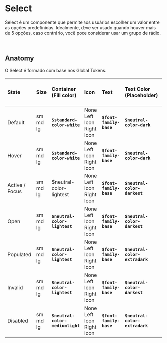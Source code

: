# **Select**

Select é um componente que permite aos usuários escolher um valor entre as opções predefinidas. Idealmente, deve ser usado quando houver mais de 5 opções, caso contrário, você pode considerar usar um grupo de rádio.

<br />

## Anatomy

O Select é formado com base nos Global Tokens.

| State          | Size     | Container (Fill color)           | Icon                      | Text                    | Text Color (Placeholder)       | Icon Color                   | Icon Erro Color                  | Border Radius           | Border (Weight / Stroke Color)                               | Opacity                     | Exemplo   |
| :------------- | :------- | :------------------------------- | :------------------------ | :---------------------- | :----------------------------- | :--------------------------- | :------------------------------- | :---------------------- | :----------------------------------------------------------- | :-------------------------- | :-------- |
| Default        | sm md lg | **`$standard-color-white`**      | None Left Icon Right Icon | **`$font-family-base`** | **`$neutral-color-dark`**      | **`$neutral-color-darkest`** | '---'                            | **`$border-radius-sm`** | **`$border-width-hairline`** **`$neutral-color-mediumdark`** | '----'                      | _[embed]_ |
| Hover          | sm md lg | **`$standard-color-white`**      | None Left Icon Right Icon | **`$font-family-base`** | **`$neutral-color-dark`**      | **`$neutral-color-darkest`** | '---'                            | **`$border-radius-sm`** | **`$border-width-hairline`** **`$neutral-color-darkest`**    | '----'                      | _[embed]_ |
| Active / Focus | sm md lg | $neutral-color-lightest          | None Left Icon Right Icon | **`$font-family-base`** | **`$neutral-color-darkest`**   | **`$neutral-color-darkest`** | '----'                           | **`$border-radius-sm`** | **`$border-width-thin`** **`$brand-color-primary-default`**  | '----'                      | _[embed]_ |
| Open           | sm md lg | **`$neutral-color-lightest`**    | None Left Icon Right Icon | **`$font-family-base`** | **`$neutral-color-darkest`**   | **`$neutral-color-darkest`** | '----'                           | **`$border-radius-sm`** | **`$border-width-thin`** **`$brand-color-primary-default`**  | '----'                      | _[embed]_ |
| Populated      | sm md lg | **`$neutral-color-lightest`**    | None Left Icon Right Icon | **`$font-family-base`** | **`$neutral-color-extradark`** | **`$neutral-color-darkest`** | '---'                            | **`$border-radius-sm`** | **`$border-width-hairline`** **`$neutral-color-darkest`**    | '----'                      | _[embed]_ |
| Invalid        | sm md lg | **`$neutral-color-lightest`**    | None Left Icon Right Icon | **`$font-family-base`** | **`$neutral-color-darkest`**   | **`$neutral-color-darkest`** | **`$feedback-color-error-dark`** | **`$border-radius-sm`** | **`$border-width-thin`** **`$feedback-color-error-dark`**    | '---'                       | _[embed]_ |
| Disabled       | sm md lg | **`$neutral-color-mediumlight`** | None Left Icon Right Icon | **`$font-family-base`** | **`$neutral-color-extradark`** | **`$neutral-color-darkest`** | '---'                            | **`$border-radius-sm`** | **`$border-width-hairline`** **`$neutral-color-extradark`**  | **`$opacity-level-medium`** | _[embed]_ |
